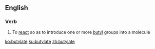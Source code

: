==English==

===Verb===
{{en-verb|butylat}}

# {{label|en|organic chemistry}} To [[react]] so as to introduce one or more [[butyl]] groups into a molecule

[[ko:butylate]]
[[ku:butylate]]
[[zh:butylate]]